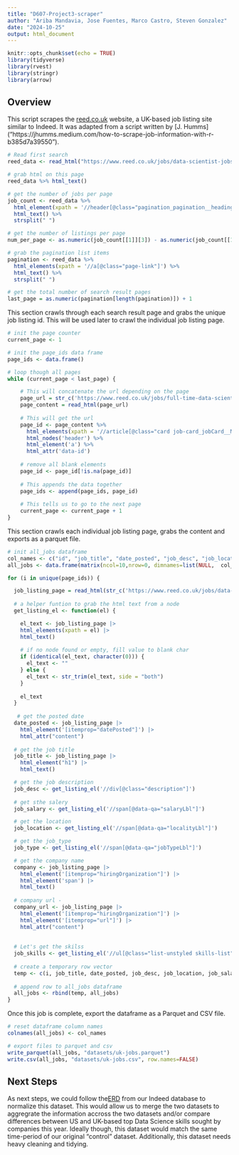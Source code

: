 ```yaml
---
title: "D607-Project3-scraper"
author: "Ariba Mandavia, Jose Fuentes, Marco Castro, Steven Gonzalez"
date: "2024-10-25"
output: html_document
---
```


```r
knitr::opts_chunk$set(echo = TRUE)
library(tidyverse)
library(rvest)
library(stringr)
library(arrow)
```

## Overview

This script scrapes the [reed.co.uk](https://reed.co.uk) website, a UK-based job listing site similar to Indeed. It was adapted from a script written by [J. Humms] ("https://jhumms.medium.com/how-to-scrape-job-information-with-r-b385d7a39550").

```r

# Read first search 
reed_data <- read_html("https://www.reed.co.uk/jobs/data-scientist-jobs-in-london?fulltime=True&proximity=50")

# grab html on this page
reed_data %>% html_text()

# get the number of jobs per page
job_count <- reed_data %>% 
  html_element(xpath = '//header[@class="pagination_pagination__heading__hlCzI pagination_pageNumbers__L_ry7 card-header"]')%>% 
  html_text() %>%
  strsplit(" ")

# get the number of listings per page  
num_per_page <- as.numeric(job_count[[1]][3]) - as.numeric(job_count[[1]][1]) + 1

# grab the pagination list items
pagination <- reed_data %>% 
  html_elements(xpath = '//a[@class="page-link"]') %>% 
  html_text() %>%
  strsplit(" ")

# get the total number of search result pages
last_page = as.numeric(pagination[length(pagination)]) + 1

```

This section crawls through each search result page and grabs the unique job listing id. This will be used later to crawl the individual job listing page.

```r

# init the page counter
current_page <- 1

# init the page_ids data frame
page_ids <- data.frame()

# loop though all pages
while (current_page < last_page) {

    # This will concatenate the url depending on the page
    page_url = str_c('https://www.reed.co.uk/jobs/full-time-data-scientist-jobs-in-london?proximity=1000&pageno=', current_page, sep="")
    page_content = read_html(page_url)
    
    # This will get the url
    page_id <- page_content %>% 
      html_elements(xpath = '//article[@class="card job-card_jobCard__MkcJD"]') %>% 
      html_nodes('header') %>% 
      html_element('a') %>% 
      html_attr('data-id')
    
    # remove all blank elements
    page_id <- page_id[!is.na(page_id)]
    
    # This appends the data together
    page_ids <- append(page_ids, page_id)
  
    # This tells us to go to the next page
    current_page <- current_page + 1
}


```

This section crawls each individual job listing page, grabs the content and exports as a parquet file.

```r

# init all_jobs dataframe
col_names <- c("id", "job_title", "date_posted", "job_desc", "job_location", "job_salary", "job_type", "company", "company_url", "job_skills")
all_jobs <- data.frame(matrix(ncol=10,nrow=0, dimnames=list(NULL,  col_names)))

for (i in unique(page_ids)) {

  job_listing_page = read_html(str_c('https://www.reed.co.uk/jobs/data-scientist/',i, sep=""))
  
  # a helper funtion to grab the html text from a node
  get_listing_el <- function(el) {

    el_text <- job_listing_page |>
    html_elements(xpath = el) |>
    html_text() 
    
    # if no node found or empty, fill value to blank char
    if (identical(el_text, character(0))) {
      el_text <- ""
    } else {
      el_text <- str_trim(el_text, side = "both")
    }
    
    el_text
  }
  
   # get the posted date
  date_posted <- job_listing_page |>
    html_element('[itemprop="datePosted"]') |>
    html_attr("content")
  
  # get the job title
  job_title <- job_listing_page |>
    html_element("h1") |>
    html_text() 

  # get the job description
  job_desc <- get_listing_el('//div[@class="description"]') 
    
  # get sthe salery
  job_salary <- get_listing_el('//span[@data-qa="salaryLbl"]') 

  # get the location
  job_location <- get_listing_el('//span[@data-qa="localityLbl"]') 

  # get the job_type
  job_type <- get_listing_el('//span[@data-qa="jobTypeLbl"]') 

  # get the company name
  company <- job_listing_page |>
    html_element('[itemprop="hiringOrganization"]') |>
    html_element('span') |>
    html_text()
  
  # company url -
  company_url <- job_listing_page |>
    html_element('[itemprop="hiringOrganization"]') |>
    html_element('[itemprop="url"]') |>
    html_attr("content")
  
   
  # Let's get the skilss
  job_skills <- get_listing_el('//ul[@class="list-unstyled skills-list"]') 
  
  # create a temporary row vector
  temp <- c(i, job_title, date_posted, job_desc, job_location, job_salary, job_type, company, company_url, job_skills)
  
  # append row to all_jobs dataframe 
  all_jobs <- rbind(temp, all_jobs)
}
```

Once this job is complete, export the dataframe as a Parquet and CSV file. 

``` r
# reset dataframe column names
colnames(all_jobs) <- col_names

# export files to parquet and csv
write_parquet(all_jobs, "datasets/uk-jobs.parquet")
write.csv(all_jobs, "datasets/uk-jobs.csv", row.names=FALSE)
```

## Next Steps
As next steps, we could follow the[ERD](https://miro.com/app/board/uXjVLPb_3f0=/) from our Indeed database to normalize this dataset. This would allow us to merge the two datasets to aggregrate the information accross the two datasets and/or compare differences between US and UK-based top Data Science skills sought by companies this year. Ideally though, this dataset would match the same time-period of our original "control" dataset. Additionally, this dataset needs heavy cleaning and tidying.
